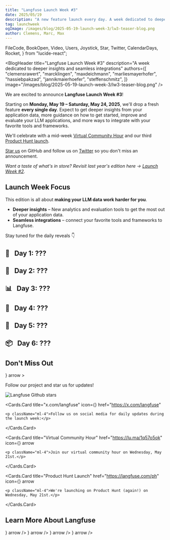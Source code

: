 ```yaml
---
title: "Langfuse Launch Week #3"
date: 2025/05/19
description: "A new feature launch every day. A week dedicated to deeper insights and seamless integrations."
tag: launchweek
ogImage: /images/blog/2025-05-19-launch-week-3/lw3-teaser-blog.png
author: Clemens, Marc, Max
---
```


  FileCode,
  BookOpen,
  Video,
  Users,
  Joystick,
  Star,
  Twitter,
  CalendarDays,
  Rocket,
} from "lucide-react";

<BlogHeader
  title="Langfuse Launch Week #3"
  description="A week dedicated to deeper insights and seamless integrations"
  authors={[
    "clemensrawert",
    "marcklingen",
    "maxdeichmann",
    "marliesmayerhofer",
    "hassiebpakzad",
    "jannikmaierhoefer",
    "steffenschmitz",
  ]}
  image="/images/blog/2025-05-19-launch-week-3/lw3-teaser-blog.png"
/>

We are excited to announce **Langfuse Launch Week #3**!

Starting on **Monday, May 19&nbsp;–&nbsp;Saturday, May&nbsp;24, 2025**, we'll drop a fresh feature **every single day**. Expect to get deeper insights from your application data, more guidance on how to get started, improve and evaluate your LLM applications, and more ways to integrate with your favorite tools and frameworks.

We'll celebrate with a mid-week [Virtual Community Hour](https://lu.ma/1q57o5ok) and our third [Product Hunt launch](/ph).

[Star us](https://github.com/langfuse/langfuse/) on GitHub and follow us on [Twitter](https://x.com/langfuse) so you don't miss an announcement.

_Want a taste of what's in store? Revisit last year's edition here → [Launch Week&nbsp;#2](/blog/2024-11-17-launch-week-2)._

## Launch Week Focus

This edition is all about **making your LLM data work harder for you**.

- **Deeper insights** – New analytics and evaluation tools to get the most out of your application data.
- **Seamless integrations** – connect your favorite tools and frameworks to Langfuse.

Stay tuned for the daily reveals 👇

<Steps>

## 🔎&nbsp;&nbsp;&nbsp;Day&nbsp;1: ???

## 📌&nbsp;&nbsp;&nbsp;Day&nbsp;2: ???

## 📊&nbsp;&nbsp;&nbsp;Day&nbsp;3: ???

## 🏅&nbsp;&nbsp;&nbsp;Day&nbsp;4: ???

## 🔭&nbsp;&nbsp;&nbsp;Day&nbsp;5: ???

## 📦&nbsp;&nbsp;&nbsp;Day&nbsp;6: ???

</Steps>

## Don't Miss Out

<Cards num={2} className="gap-6">
  <Cards.Card
    title="Star on GitHub"
    href="https://github.com/langfuse/langfuse"
    icon={<Star className="w-6 h-6" />}
    arrow
  >
    <p className="ml-4">Follow our project and star us for updates!</p>
      <img
    alt="Langfuse Github stars"
    src="https://img.shields.io/github/stars/langfuse/langfuse?label=langfuse&style=social"
    className="mt-4 w-32 ml-4"
    />
  </Cards.Card>
 
  <Cards.Card
    title="x.com/langfuse"
    icon={<Twitter className="w-6 h-6" />}
    href="https://x.com/langfuse"
  >
    <p className="ml-4">Follow us on social media for daily updates during the launch week:</p>
  </Cards.Card>
  
  <Cards.Card
    title="Virtual Community Hour"
    href="https://lu.ma/1q57o5ok"
    icon={<CalendarDays className="w-6 h-6" />}
    arrow
  >
    <p className="ml-4">Join our virtual community hour on Wednesday, May 21st.</p>
  </Cards.Card>
  
  <Cards.Card
    title="Product Hunt Launch"
    href="https://langfuse.com/ph"
    icon={<Rocket className="w-6 h-6" />}
    arrow
  >
    <p className="ml-4">We're launching on Product Hunt (again!) on Wednesday, May 21st.</p>
  </Cards.Card>
</Cards>

## Learn More About Langfuse

<Cards num={2} className="gap-6">
  <Cards.Card
    title="Docs"
    href="/docs"
    icon={<BookOpen className="w-6 h-6" />}
    arrow
  />
  <Cards.Card
    title="Quickstart"
    href="/docs/get-started"
    icon={<FileCode className="w-6 h-6" />}
    arrow
  />
  <Cards.Card
    title="Interactive Demo"
    href="/docs/demo"
    icon={<Joystick className="w-6 h-6" />}
    arrow
  />
  <Cards.Card
    title="About Us"
    href="/about"
    icon={<Users className="w-6 h-6" />}
    arrow
  />
</Cards>
